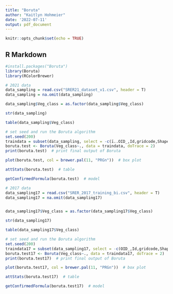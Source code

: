 ```yaml
---
title: "Boruta"
author: "Kaitlyn Hohmeier"
date: '2022-07-11'
output: pdf_document
---
```


```r
knitr::opts_chunk$set(echo = TRUE)
```

## R Markdown

```r
#install.packages("Boruta")
library(Boruta)
library(RColorBrewer)
```

```r
# 2021 data
data_sampling = read.csv("SRER21_dataset_v1.csv", header = T)
data_sampling = na.omit(data_sampling)

data_sampling$Veg_class = as.factor(data_sampling$Veg_class)

str(data_sampling)
```

```r
table(data_sampling$Veg_class)
```

```r
# set seed and run the Boruta algorithm
set.seed(200)
traindata = subset(data_sampling, select = -c(ï..OID_,Id,gridcode,Shape_Length,Shape_Area))
boruta.test <- Boruta(Veg_class~., data = traindata, doTrace = 2)
print(boruta.test)  # print final output of Boruta
```

```r
plot(boruta.test, col = brewer.pal(11, "PRGn"))  # box plot
```

```r
attStats(boruta.test)  # table
```

```r
getConfirmedFormula(boruta.test)  # model
```

```r
# 2017 data
data_sampling17 = read.csv("SRER_2017_training_bi.csv", header = T)
data_sampling17 = na.omit(data_sampling17)


data_sampling17$Veg_class = as.factor(data_sampling17$Veg_class)

str(data_sampling17)

```

```r
table(data_sampling17$Veg_class)

```

```r

# set seed and run the Boruta algorithm
set.seed(200)
traindata17 = subset(data_sampling17, select = -c(OID_,Id,gridcode,Shape_Length,Shape_Area))
boruta.test17 <- Boruta(Veg_class~., data = traindata17, doTrace = 2)
print(boruta.test17)  # print final output of Boruta

```

```r
plot(boruta.test17, col = brewer.pal(11, "PRGn"))  # box plot
```

```r
attStats(boruta.test17)  # table
```

```r
getConfirmedFormula(boruta.test17)  # model
```

